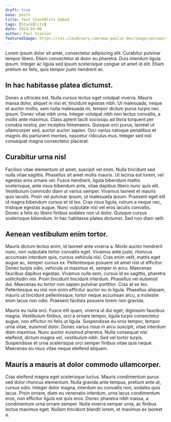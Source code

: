 ```yaml
---
draft: true
base: posts
title: Test StackBlitz Embed
tags: [StackBlitz]
date: 2024-03-06
author: Paul Scanlon
featuredImage: https://res.cloudinary.com/www-paulie-dev/image/upload/v1603273280/paulie.dev/placeholder_ekfnq2.jpg
---
```


Lorem ipsum dolor sit amet, consectetur adipiscing elit. Curabitur pulvinar tempor libero. Etiam consectetur at dolor eu pharetra. Duis interdum ligula ipsum. Integer ac ligula sed ipsum scelerisque congue sit amet id elit. Etiam pretium ex felis, quis tempor justo hendrerit ac.

## In hac habitasse platea dictumst.

Donec a ultricies est. Nulla cursus lectus eget volutpat viverra. Mauris massa dolor, aliquet in nisi et, tincidunt egestas nibh. Ut malesuada, neque et auctor mollis, sem nulla malesuada mi, tempor dictum purus turpis nec ipsum. Donec vitae nibh urna. Integer volutpat nibh non lectus convallis, a mollis ante maximus. Class aptent taciti sociosqu ad litora torquent per conubia nostra, per inceptos himenaeos. Quisque orci purus, laoreet ut ullamcorper sed, auctor auctor sapien. Orci varius natoque penatibus et magnis dis parturient montes, nascetur ridiculus mus. Integer sed nisl consequat magna consectetur placerat.

## Curabitur urna nisl

Facilisis vitae elementum sit amet, suscipit vel enim. Nulla tincidunt sed nulla vitae sagittis. Phasellus sit amet mollis mauris. Ut lacinia est lorem, vel egestas eros ornare vel. Fusce hendrerit, ligula bibendum mattis scelerisque, ante risus bibendum ante, vitae dapibus libero nunc quis elit. Vestibulum commodo diam ut varius semper. Vivamus laoreet et mauris quis iaculis. Proin vel pulvinar ipsum, ut malesuada ipsum. Praesent eget elit id magna bibendum cursus et id leo. Cras risus ligula, rutrum a neque nec, tristique egestas augue. Nunc vulputate nisl vel eros iaculis convallis. Donec a felis eu libero finibus sodales non ut dolor. Quisque cursus scelerisque bibendum. In hac habitasse platea dictumst. Sed non diam velit.

## Aenean vestibulum enim tortor.

Mauris dictum lectus enim, id laoreet ante viverra a. Morbi auctor hendrerit nunc, non vulputate tortor convallis eget. Vivamus ante justo, rhoncus accumsan interdum quis, cursus vehicula nisi. Cras enim velit, mattis eget augue ac, semper cursus ex. Pellentesque posuere sit amet nisl ut efficitur. Donec turpis odio, vehicula ut maximus et, semper in arcu. Maecenas faucibus dapibus egestas. Vivamus nulla sem, cursus id ex sagittis, pharetra sollicitudin nisi. Proin tincidunt tincidunt interdum. Phasellus vel euismod dui. Maecenas eu tortor non sapien pulvinar porttitor. Cras at ex leo. Pellentesque eu nisi non enim efficitur auctor eu in ligula. Phasellus aliquam, mauris ut tincidunt pellentesque, tortor neque accumsan arcu, a molestie enim lacus non odio. Praesent facilisis posuere lorem non gravida.

Mauris eu nulla orci. Fusce elit quam, viverra ut dui eget, dignissim faucibus magna. Vestibulum finibus, orci a ornare tempor, ligula turpis consectetur augue, non efficitur mi felis ut ligula. Suspendisse eu eros tempor, tempor urna vitae, euismod dolor. Donec varius risus in arcu suscipit, vitae interdum diam maximus. Nunc auctor euismod pharetra. Nulla consequat nisi eleifend, dictum magna vel, vestibulum nibh. Sed vel tortor turpis. Suspendisse et urna scelerisque orci semper finibus vitae quis neque. Maecenas eu risus vitae neque eleifend aliquam.

## Mauris a mauris at dolor commodo ullamcorper.

Cras eleifend magna eget scelerisque luctus. Mauris condimentum purus sed dolor rhoncus elementum. Nulla gravida ante tempus, pretium ante at, cursus odio. Integer dolor magna, interdum eu convallis non, sodales quis lacus. Proin ornare, diam eu venenatis interdum, urna lacus condimentum eros, non efficitur ligula est quis eros. Donec pharetra nibh massa, a condimentum urna ornare semper. Nulla viverra semper urna, ac finibus lectus maximus eget. Nullam tincidunt blandit lorem, et maximus ex laoreet a.

<StackBlitz id='withastro-astro-expmkf' view='editor' file='src/pages/index.astro' clickToLoad={true} />
